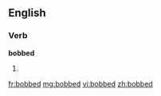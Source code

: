 ==English==

===Verb===
'''bobbed'''

# {{past of|bob}}

[[fr:bobbed]]
[[mg:bobbed]]
[[vi:bobbed]]
[[zh:bobbed]]